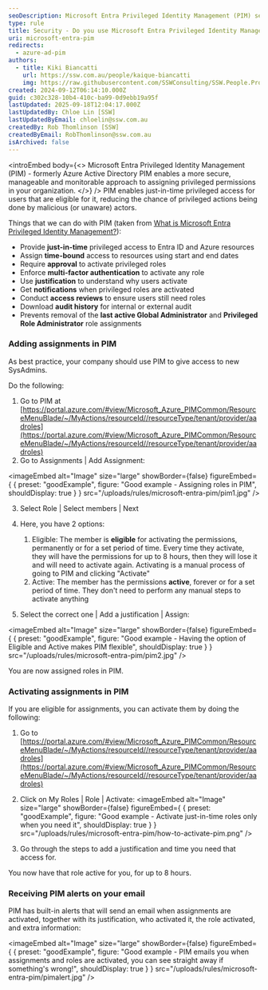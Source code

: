 ```yaml
---
seoDescription: Microsoft Entra Privileged Identity Management (PIM) secures and simplifies privileged access management for your organization.
type: rule
title: Security - Do you use Microsoft Entra Privileged Identity Management?
uri: microsoft-entra-pim
redirects:
  - azure-ad-pim
authors:
  - title: Kiki Biancatti
    url: https://ssw.com.au/people/kaique-biancatti
    img: https://raw.githubusercontent.com/SSWConsulting/SSW.People.Profiles/main/Kaique-Biancatti/Images/Kaique-Biancatti-Profile.jpg
created: 2024-09-12T06:14:10.000Z
guid: c302c328-10b4-410c-ba99-0d9ebb19a95f
lastUpdated: 2025-09-18T12:04:17.000Z
lastUpdatedBy: Chloe Lin [SSW]
lastUpdatedByEmail: chloelin@ssw.com.au
createdBy: Rob Thomlinson [SSW]
createdByEmail: RobThomlinson@ssw.com.au
isArchived: false
---
```


<introEmbed
  body={<>
Microsoft Entra Privileged Identity Management (PIM) - formerly Azure Active Directory PIM enables a more secure, manageable and monitorable approach to assigning privileged permissions in your organization.
  </>}
/>
PIM enables just-in-time privileged access for users that are eligible for it, reducing the chance of privileged actions being done by malicious (or unaware) actors.

Things that we can do with PIM (taken from [What is Microsoft Entra Privileged Identity Management?](https://learn.microsoft.com/en-us/entra/id-governance/privileged-identity-management/pim-configure?WT.mc_id=ES-MVP-33518)):

* Provide **just-in-time** privileged access to Entra ID and Azure resources
* Assign **time-bound** access to resources using start and end dates
* Require **approval** to activate privileged roles
* Enforce **multi-factor authentication** to activate any role
* Use **justification** to understand why users activate
* Get **notifications** when privileged roles are activated
* Conduct **access reviews** to ensure users still need roles
* Download **audit history** for internal or external audit
* Prevents removal of the **last active Global Administrator** and **Privileged Role Administrator** role assignments

### Adding assignments in PIM

As best practice, your company should use PIM to give access to new SysAdmins.

Do the following:

1. Go to PIM at [https://portal.azure.com/#view/Microsoft_Azure_PIMCommon/ResourceMenuBlade/~/MyActions/resourceId//resourceType/tenant/provider/aadroles](https://portal.azure.com/#view/Microsoft_Azure_PIMCommon/ResourceMenuBlade/~/MyActions/resourceId//resourceType/tenant/provider/aadroles)
2. Go to Assignments | Add Assignment:

<imageEmbed
  alt="Image"
  size="large"
  showBorder={false}
  figureEmbed={ {
    preset: "goodExample",
    figure: "Good example - Assigning roles in PIM",
    shouldDisplay: true
  } }
  src="/uploads/rules/microsoft-entra-pim/pim1.jpg"
/>

3. Select Role | Select members | Next
4. Here, you have 2 options:

   1. Eligible: The member is **eligible** for activating the permissions, permanently or for a set period of time. Every time they activate, they will have the permissions for up to 8 hours, then they will lose it and will need to activate again. Activating is a manual process of going to PIM and clicking "Activate"
   2. Active: The member has the permissions **active**, forever or for a set period of time. They don't need to perform any manual steps to activate anything

5. Select the correct one | Add a justification | Assign:

<imageEmbed
  alt="Image"
  size="large"
  showBorder={false}
  figureEmbed={ {
    preset: "goodExample",
    figure: "Good example - Having the option of Eligible and Active makes PIM flexible",
    shouldDisplay: true
  } }
  src="/uploads/rules/microsoft-entra-pim/pim2.jpg"
/>

   You are now assigned roles in PIM.

### Activating assignments in PIM

If you are eligible for assignments, you can activate them by doing the following:

1. Go to [https://portal.azure.com/#view/Microsoft_Azure_PIMCommon/ResourceMenuBlade/~/MyActions/resourceId//resourceType/tenant/provider/aadroles](https://portal.azure.com/#view/Microsoft_Azure_PIMCommon/ResourceMenuBlade/~/MyActions/resourceId//resourceType/tenant/provider/aadroles)

2. Click on My Roles | Role | Activate:
<imageEmbed
  alt="Image"
  size="large"
  showBorder={false}
  figureEmbed={ {
    preset: "goodExample",
    figure: "Good example - Activate just-in-time roles only when you need it",
    shouldDisplay: true
  } }
  src="/uploads/rules/microsoft-entra-pim/how-to-activate-pim.png"
/>

3. Go through the steps to add a justification and time you need that access for.

You now have that role active for you, for up to 8 hours.

### Receiving PIM alerts on your email

PIM has built-in alerts that will send an email when assignments are activated, together with its justification, who activated it, the role activated, and extra information:

<imageEmbed
  alt="Image"
  size="large"
  showBorder={false}
  figureEmbed={ {
    preset: "goodExample",
    figure: "Good example - PIM emails you when assignments and roles are activated, you can see straight away if something's wrong!",
    shouldDisplay: true
  } }
  src="/uploads/rules/microsoft-entra-pim/pimalert.jpg"
/>
